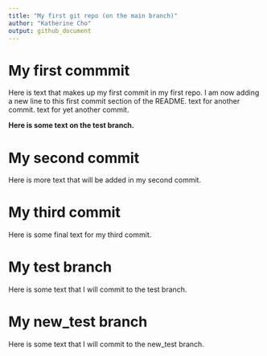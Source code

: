 ```yaml
---
title: "My first git repo (on the main branch)"
author: "Katherine Cho"
output: github_document
---
```


# My first commmit

Here is text that makes up my first commit in my first repo.
I am now adding a new line to this first commit section of the README.
text for another commit.
text for yet another commit.

__Here is some text on the test branch.__

# My second commit

Here is more text that will be added in my second commit.

# My third commit

Here is some final text for my third commit.

# My test branch

Here is some text that I will commit to the test branch.

# My new_test branch

Here is some text that I will commit to the new_test branch.